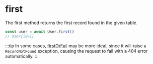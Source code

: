 # first

The first method returns the first record found in the given table.

```ts
const user = await User.first()
// User{id=1}
```

:::tip
In some cases, [firstOrFail](/docs/models/querying/firstOrFail) may be more ideal, since it will raise a `RecordNotFound` exception, causing the request to fail with a 404 error automatically.
:::
